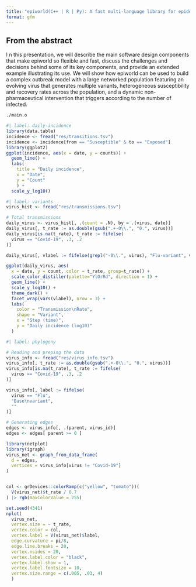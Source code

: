 ```yaml
---
title: "epiworld(C++ | R | Py): A fast multi-language library for epidemiological agent-based models"
format: gfm
---
```


## From the abstract

I n this presentation, we will describe the main software design components that make epiworld so flexible and fast, discuss the challenges and decisions behind some of its key components, and provide an extended example illustrating its use. We will show how epiworld can be used to build a complex outbreak model with a large networked population featuring an evolving virus that generates multiple variants, heterogeneous susceptibility and recovery rates across the population, and a dynamic non-pharmaceutical intervention that triggers according to the number of infected.

```bash
./main.o
```


```r
#| label: daily-incidence
library(data.table)
incidence <- fread("res/transitions.tsv")
incidence <- incidence[from == "Susceptible" & to == "Exposed"]
library(ggplot2)
ggplot(incidence, aes(x = date, y = counts)) +
  geom_line() +
  labs(
    title = "Daily incidence",
    x = "Date",
    y = "Count"
    ) +
  scale_y_log10()
```



```r
#| label: variants
virus_hist <- fread("res/transmissions.tsv")

# Total transmissions
daily_virus <- virus_hist[, .(count = .N), by = .(virus, date)]
daily_virus[, t_rate := as.double(gsub(".+-0\\.", "0.", virus))]
daily_virus[is.na(t_rate), t_rate := fifelse(
  virus == "Covid-19", .3, .2
)]

daily_virus[, vlabel := fifelse(grepl("-0\\.", virus), "Flu-variant", virus)]

ggplot(daily_virus, aes(
  x = date, y = count, color = t_rate, group=t_rate)) +
  scale_color_distiller(palette="YlOrRd", direction = 1) +
  geom_line() +
  scale_y_log10() +
  theme_dark() +
  facet_wrap(vars(vlabel), nrow = 3) +
  labs(
    color = "Transmission\nRate",
    shape = "Variant",
    x = "Step (time)",
    y = "Daily incidence (log10)"
  )
```


```r
#| label: phylogeny

# Reading and preping the data
virus_info <- fread("res/virus_info.tsv")
virus_info[, t_rate := as.double(gsub(".+-0\\.", "0.", virus))]
virus_info[is.na(t_rate), t_rate := fifelse(
  virus == "Covid-19", .3, .2
)]

virus_info[, label := fifelse(
  virus == "Flu",
  "Base\nvariant",
  ""
)]

# Generating edges
edges <- virus_info[, .(parent, virus_id)]
edges <- edges[ parent >= 0 ]

library(netplot)
library(igraph)
virus_net <- graph_from_data_frame(
  d = edges,
  vertices = virus_info[virus != "Covid-19"]
)


col <- grDevices::colorRamp(c("yellow", "tomato"))(
  V(virus_net)$t_rate / 0.7
) |> rgb(maxColorValue = 255)

set.seed(4341)
nplot(
  virus_net,
  vertex.size = ~ t_rate,
  vertex.color = col,
  vertex.label = V(virus_net)$label,
  edge.curvature = pi/8,
  edge.line.breaks = 20,
  vertex.nsides = 20,
  vertex.label.color = "black",
  vertex.label.show = 1,
  vertex.label.fontsize = 10,
  vertex.size.range = c(.005, .03, 4)
  )
```